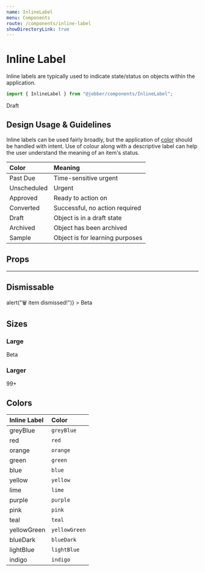 ```yaml
---
name: InlineLabel
menu: Components
route: /components/inline-label
showDirectoryLink: true
---
```



# Inline Label

<ComponentStatus stage="ready" responsive="yes" accessible="yes" />

Inline labels are typically used to indicate state/status on objects within the
application.

```ts
import { InlineLabel } from "@jobber/components/InlineLabel";
```

<Playground>
  <InlineLabel>Draft</InlineLabel>
</Playground>

## Design Usage & Guidelines

Inline labels can be used fairly broadly, but the application of
[color](#colors) should be handled with intent. Use of colour along with a
descriptive label can help the user understand the meaning of an item's status.

| Color                                                 | Meaning                         |
| :---------------------------------------------------- | :------------------------------ |
| <InlineLabel color="red">Past Due</InlineLabel>       | Time-sensitive urgent           |
| <InlineLabel color="orange">Unscheduled</InlineLabel> | Urgent                          |
| <InlineLabel color="green">Approved</InlineLabel>     | Ready to action on              |
| <InlineLabel color="teal">Converted</InlineLabel>     | Successful, no action required  |
| <InlineLabel color="grey">Draft</InlineLabel>         | Object is in a draft state      |
| <InlineLabel color="blue">Archived</InlineLabel>      | Object has been archived        |
| <InlineLabel color="lightBlue">Sample</InlineLabel>   | Object is for learning purposes |

## Props

<Props of={InlineLabel} />

---

## Dismissable

<Playground>
  <InlineLabel
    dismissable={true}
    dismissAriaLabel="Remove Label"
    onDismiss={() => alert("🗑 item dismissed!")}
  >
    Beta
  </InlineLabel>
</Playground>

## Sizes

### Large

<Playground>
  <InlineLabel size="large" color="blue">
    Beta
  </InlineLabel>
</Playground>

### Larger

<Playground>
  <InlineLabel size="larger" color="green">
    99+
  </InlineLabel>
</Playground>

## Colors

| Inline Label                                               | Color         |
| :--------------------------------------------------------- | :------------ |
| <InlineLabel color="greyBlue">greyBlue</InlineLabel>       | `greyBlue`    |
| <InlineLabel color="red">red</InlineLabel>                 | `red`         |
| <InlineLabel color="orange">orange</InlineLabel>           | `orange`      |
| <InlineLabel color="green">green</InlineLabel>             | `green`       |
| <InlineLabel color="blue">blue</InlineLabel>               | `blue`        |
| <InlineLabel color="yellow">yellow</InlineLabel>           | `yellow`      |
| <InlineLabel color="lime">lime</InlineLabel>               | `lime`        |
| <InlineLabel color="purple">purple</InlineLabel>           | `purple`      |
| <InlineLabel color="pink">pink</InlineLabel>               | `pink`        |
| <InlineLabel color="teal">teal</InlineLabel>               | `teal`        |
| <InlineLabel color="yellowGreen">yellowGreen</InlineLabel> | `yellowGreen` |
| <InlineLabel color="blueDark">blueDark</InlineLabel>       | `blueDark`    |
| <InlineLabel color="lightBlue">lightBlue</InlineLabel>     | `lightBlue`   |
| <InlineLabel color="indigo">indigo</InlineLabel>           | `indigo`      |
